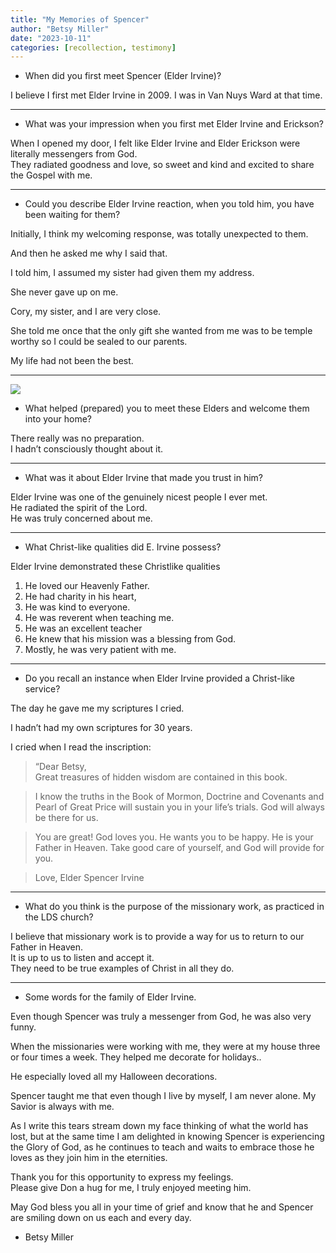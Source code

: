 ```yaml
---
title: "My Memories of Spencer"
author: "Betsy Miller"
date: "2023-10-11"
categories: [recollection, testimony]
---
```


- When did you first meet Spencer (Elder Irvine)?

I believe I first met Elder Irvine in 2009. I was in Van Nuys Ward at that time.

---

- What was your impression when you first met Elder Irvine and Erickson?

When I opened my door, I felt like Elder Irvine and Elder Erickson were literally messengers from God.    
They radiated goodness and love, so sweet and kind and excited to share the Gospel with me.

---

- Could you describe Elder Irvine reaction, when you told him, you have been waiting for them?

Initially, I think my welcoming response, was totally unexpected to them. 

And then he asked me why I said that.

I told him, I assumed my sister had given them my address.  

She never gave up on me. 

Cory, my sister, and I are very close.  

She told me once that the only gift she wanted from me was to be temple worthy so I could be sealed to our parents. 

My life had not been the best.

---

![](temple.jpeg)

- What helped (prepared) you to meet these Elders and welcome them into your home? 

There really was no preparation.  
I hadn’t consciously thought about it. 

---

- What was it about Elder Irvine that made you trust in him?

Elder Irvine was one of the genuinely nicest people I ever met.  
He radiated the spirit of the Lord.  
He was truly concerned about me.  

---

- What Christ-like qualities did E. Irvine possess?

Elder Irvine demonstrated these Christlike qualities

1. He loved our Heavenly Father.
2. He had charity in his heart,
3. He was kind to everyone.
4. He was reverent when teaching me.
5. He was an excellent teacher
6. He knew that his mission was a blessing from God.
7. Mostly, he was very patient with me.

---

- Do you recall an instance when Elder Irvine provided a Christ-like service?

The day he gave me my scriptures I cried. 

I hadn’t had my own scriptures for 30 years. 

I cried when I read the inscription: 

> “Dear Betsy,  
Great treasures of hidden wisdom are contained in this book. 

>I know the truths in the Book of Mormon, Doctrine and Covenants and Pearl of Great Price will sustain you in your life’s trials. God will always be there for us. 

>You are great! 
God loves you. 
He wants you to be happy. 
He is your Father in Heaven. 
Take good care of yourself, and God will provide for you.
 
>Love,
Elder Spencer Irvine

---

- What do you think is the purpose of the missionary work, as practiced in the LDS church? 

I believe that missionary work is to provide a way for us to return to our Father in Heaven.   
It is up to us to listen and accept it.   
They need to be true examples of Christ in all they do.

---

- Some words for the family of Elder Irvine.

Even though Spencer was truly a messenger from God, he was also very funny.  

When the missionaries were working with me, they were at my house three or four times a week. 
They helped me decorate for holidays.. 

He especially loved all my Halloween decorations. 

Spencer taught me that even though I live by myself, I am never alone. 
My Savior is always with me. 

As I write this tears stream down my face thinking of what the world has lost, but at the same time I am delighted in knowing Spencer is experiencing the Glory of God, as he continues to teach and waits to embrace those he loves as they join him in the eternities.

Thank you for this opportunity to express my feelings.   
Please give Don a hug for me, I truly enjoyed meeting him.

May God bless you all in your time of grief and know that he and Spencer are smiling down on us each and every day.

- Betsy Miller

```{=html}
<script src="https://utteranc.es/client.js"
repo="https://github.com/spencerirvinereed/blogComment"
issue-term="pathname"
theme="github-light"
crossorigin="anonymous"
async>
</script>
```
